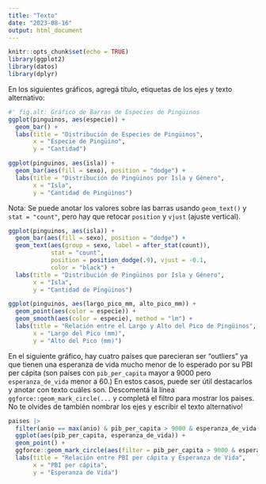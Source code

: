 ```yaml
---
title: "Texto"
date: "2023-08-16"
output: html_document
---
```


```r
knitr::opts_chunk$set(echo = TRUE)
library(ggplot2)
library(datos)
library(dplyr)
```


En los siguientes gráficos, agregá título, etiquetas de los ejes y texto alternativo: 

```r
#' fig.alt: Gráfico de Barras de Especies de Pingüinos
ggplot(pinguinos, aes(especie)) +
  geom_bar() +
  labs(title = "Distribución de Especies de Pingüinos",
       x = "Especie de Pingüino",
       y = "Cantidad") 
```


```r
ggplot(pinguinos, aes(isla)) +
  geom_bar(aes(fill = sexo), position = "dodge") +
  labs(title = "Distribución de Pingüinos por Isla y Género",
       x = "Isla",
       y = "Cantidad de Pingüinos") 

```


Nota: Se puede anotar los valores sobre las barras usando `geom_text()` y `stat = "count"`, pero hay que retocar `position` y `vjust` (ajuste vertical). 

```r
ggplot(pinguinos, aes(isla)) +
  geom_bar(aes(fill = sexo), position = "dodge") +
  geom_text(aes(group = sexo, label = after_stat(count)),
            stat = "count",
            position = position_dodge(.9), vjust = -0.1,
            color = "black") +
  labs(title = "Distribución de Pingüinos por Isla y Género",
       x = "Isla",
       y = "Cantidad de Pingüinos") 
```


```r
ggplot(pinguinos, aes(largo_pico_mm, alto_pico_mm)) +
  geom_point(aes(color = especie)) +
  geom_smooth(aes(color = especie), method = "lm") +
  labs(title = "Relación entre el Largo y Alto del Pico de Pingüinos",
       x = "Largo del Pico (mm)",
       y = "Alto del Pico (mm)") 
```
 

En el siguiente gráfico, hay cuatro países que parecieran ser "outliers" ya que tienen una esperanza de vida mucho menor de lo esperado por su PBI per cápita (son países con `pib_per_capita` mayor a 9000 pero `esperanza_de_vida` menor a 60.)
En estos casos, puede ser útil destacarlos y anotar con texto cuáles son. 
Descomentá la línea `ggforce::geom_mark_circle(...` y completá el filtro para mostrar los paises.
No te olvides de también nombrar los ejes y escribir el texto alternativo!
 
```r
paises |>
  filter(anio == max(anio) & pib_per_capita > 9000 & esperanza_de_vida < 60) |>
  ggplot(aes(pib_per_capita, esperanza_de_vida)) +
  geom_point() +
  ggforce::geom_mark_circle(aes(filter = pib_per_capita > 9000 & esperanza_de_vida < 60, label = pais, group = pais)) +
  labs(title = "Relación entre PBI per cápita y Esperanza de Vida",
       x = "PBI per cápita",
       y = "Esperanza de Vida") 

  
```


